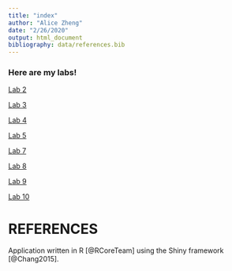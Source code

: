 ```yaml
---
title: "index"
author: "Alice Zheng"
date: "2/26/2020"
output: html_document
bibliography: data/references.bib
---
```

### Here are my labs!

[Lab 2](Lab2B.html)

[Lab 3](Lab3.html)

[Lab 4](Lab-4.html)

[Lab 5](Lab-5.html)

[Lab 7](Lab-7.html)

[Lab 8](Genealogical-Tree-Lab.html)

[Lab 9](Lab 9 COVID-19.html)

[Lab 10](Lab-10.html)


# REFERENCES

Application written in R [@RCoreTeam] using the Shiny framework [@Chang2015].
